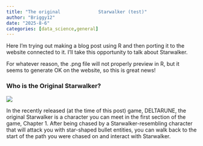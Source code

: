 ```yaml
---
title: "The original              Starwalker (test)"
author: "Briggy12"
date: "2025-8-6"
categories: [data_science,general]
---
```


Here I'm trying out making a blog post using R and then porting it to the website connected to it. I'll take this opportunity to talk about Starwalker.

For whatever reason, the .png file will not properly preview in R, but it seems to generate OK on the website, so this is great news!

### Who is the Original                    Starwalker?

![](/images/OIP.png)

In the recently released (at the time of this post) game, DELTARUNE, the original Starwalker is a character you can meet in the first section of the game, Chapter 1. After being chased by a Starwalker-resembling character that will attack you with star-shaped bullet entities, you can walk back to the start of the path you were chased on and interact with Starwalker.
